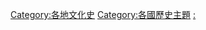 {{Categories by country|nocat}}

[[Category:各地文化史|Category:各地文化史]]
[[Category:各國歷史主題|Category:各國歷史主題]]
[[Category:各國文化|:]]